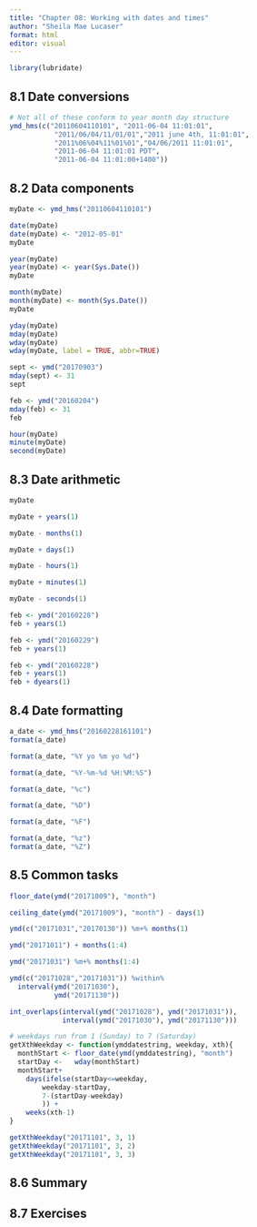 ---
title: "Chapter 08: Working with dates and times"
author: "Sheila Mae Lucaser"
format: html
editor: visual
---

```{r}
library(lubridate)
```

## 8.1 Date conversions

```{r}
# Not all of these conform to year month day structure
ymd_hms(c("20110604110101", "2011-06-04 11:01:01",
           "2011/06/04/11/01/01","2011 june 4th, 11:01:01",
           "2011%06%04%11%01%01","04/06/2011 11:01:01",
           "2011-06-04 11:01:01 PDT",
           "2011-06-04 11:01:00+1400"))
```

## 8.2 Data components

```{r}
myDate <- ymd_hms("20110604110101")
```

```{r}
date(myDate)
date(myDate) <- "2012-05-01"
myDate
```

```{r}
year(myDate)
year(myDate) <- year(Sys.Date())
myDate
```

```{r}
month(myDate)
month(myDate) <- month(Sys.Date())
myDate
```

```{r}
yday(myDate)
mday(myDate)
wday(myDate)
wday(myDate, label = TRUE, abbr=TRUE)
```

```{r}
sept <- ymd("20170903")
mday(sept) <- 31
sept

feb <- ymd("20160204")
mday(feb) <- 31
feb
```

```{r}
hour(myDate)
minute(myDate)
second(myDate)
```

## 8.3 Date arithmetic

```{r}
myDate
```

```{r}
myDate + years(1)
```

```{r}
myDate - months(1)
```

```{r}
myDate + days(1)
```

```{r}
myDate - hours(1)
```

```{r}
myDate + minutes(1)
```

```{r}
myDate - seconds(1)
```

```{r}
feb <- ymd("20160228")
feb + years(1)
```

```{r}
feb <- ymd("20160229")
feb + years(1)
```

```{r}
feb <- ymd("20160228")
feb + years(1)
feb + dyears(1)
```

## 8.4 Date formatting

```{r}
a_date <- ymd_hms("20160228161101")
format(a_date)
```

```{r}
format(a_date, "%Y yo %m yo %d")
```

```{r}
format(a_date, "%Y-%m-%d %H:%M:%S")
```

```{r}
format(a_date, "%c")
```

```{r}
format(a_date, "%D")
```

```{r}
format(a_date, "%F")
```

```{r}
format(a_date, "%z")
format(a_date, "%Z")
```

## 8.5 Common tasks

```{r}
floor_date(ymd("20171009"), "month")
```

```{r}
ceiling_date(ymd("20171009"), "month") - days(1)
```

```{r}
ymd(c("20171031","20170130")) %m+% months(1)
```

```{r}
ymd("20171011") + months(1:4)
```

```{r}
ymd("20171031") %m+% months(1:4)
```

```{r}
ymd(c("20171028","20171031")) %within%
  interval(ymd("20171030"),
           ymd("20171130"))
```

```{r}
int_overlaps(interval(ymd("20171028"), ymd("20171031")),
             interval(ymd("20171030"), ymd("20171130")))
```

```{r}
# weekdays run from 1 (Sunday) to 7 (Saturday)
getXthWeekday <- function(ymddatestring, weekday, xth){
  monthStart <- floor_date(ymd(ymddatestring), "month")
  startDay <-   wday(monthStart)
  monthStart+
    days(ifelse(startDay<=weekday,
        weekday-startDay,
        7-(startDay-weekday)
        )) +
    weeks(xth-1)
}

getXthWeekday("20171101", 3, 1)
getXthWeekday("20171101", 3, 2)
getXthWeekday("20171101", 3, 3)
```

## 8.6 Summary

## 8.7 Exercises
